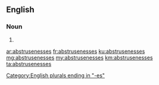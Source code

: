 ==English==

===Noun===
{{head|en|plural}}

# {{plural of|abstruseness|lang=en}}

[[Category:English plurals ending in "-es"]]

[[ar:abstrusenesses]]
[[fr:abstrusenesses]]
[[ku:abstrusenesses]]
[[mg:abstrusenesses]]
[[my:abstrusenesses]]
[[km:abstrusenesses]]
[[ta:abstrusenesses]]
